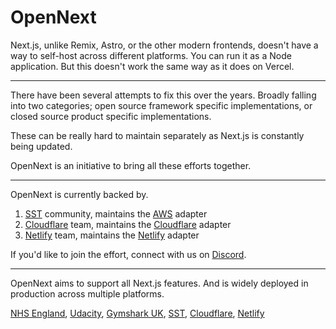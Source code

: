 
# OpenNext

Next.js, unlike Remix, Astro, or the other modern frontends, doesn't have a way to self-host across different platforms. You can run it as a Node application. But this doesn't work the same way as it does on Vercel.

---

There have been several attempts to fix this over the years. Broadly falling into two categories; open source framework specific implementations, or closed source product specific implementations.

These can be really hard to maintain separately as Next.js is constantly being updated.

OpenNext is an initiative to bring all these efforts together.

---

OpenNext is currently backed by.

1. [SST](https://sst.dev) community, maintains the [AWS](aws) adapter
2. [Cloudflare](https://www.cloudflare.com) team, maintains the [Cloudflare](cloudflare) adapter
3. [Netlify](http://netlify.com) team, maintains the [Netlify](netlify) adapter

If you'd like to join the effort, connect with us on [Discord](https://discord.gg/opennextjs).

---

OpenNext aims to support all Next.js features. And is widely deployed in production across multiple platforms.

[NHS England](https://github.com/nhs-england-tools/terraform-aws-opennext), [Udacity](https://engineering.udacity.com/deploying-next-js-on-the-edge-with-sst-is-sst-the-game-changer-its-claimed-to-be-1f05a0abc27c), [Gymshark UK](https://uk.gymshark.com), [SST](https://sst.dev), [Cloudflare](https://www.cloudflare.com), [Netlify](http://netlify.com)
